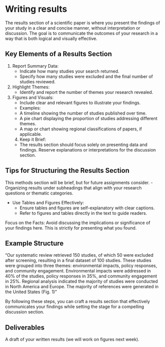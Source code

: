 # Writing results

The results section of a scientific paper is where you present the findings of your study in a clear and concise manner, without interpretation or discussion. The goal is to communicate the outcomes of your research in a way that is both logical and visually effective.

## Key Elements of a Results Section

1.	Report Summary Data:
	- Indicate how many studies your search returned.
	- Specify how many studies were excluded and the final number of studies reviewed.
2.	Highlight Themes:
	- Identify and report the number of themes your research revealed.
3.	Figures and Visuals:
	- Include clear and relevant figures to illustrate your findings. 
	- Examples:
  	- A timeline showing the number of studies published over time.
  	- A pie chart displaying the proportion of studies addressing different themes.
  	- A map or chart showing regional classifications of papers, if applicable.
	4.	Keep it Brief:
	- The results section should focus solely on presenting data and findings. Reserve explanations or interpretations for the discussion section.

## Tips for Structuring the Results Section

This methods section will be brief, but for future assignments consider.
- Organizing results under subheadings that align with your research questions or thematic categories.

- Use Tables and Figures Effectively:
	- Ensure tables and figures are self-explanatory with clear captions.
	- Refer to figures and tables directly in the text to guide readers.
	
Focus on the Facts:
Avoid discussing the implications or significance of your findings here. This is strictly for presenting what you found.

## Example Structure

“Our systematic review retrieved 150 studies, of which 50 were excluded after screening, resulting in a final dataset of 100 studies. These studies were grouped into three themes: environmental impacts, policy responses, and community engagement. Environmental impacts were addressed in 40% of the studies, policy responses in 35%, and community engagement in 25%. Regional analysis indicated the majority of studies were conducted in North America and Europe. The majority of references were generated in the United States (Fig. 1)”

By following these steps, you can craft a results section that effectively communicates your findings while setting the stage for a compelling discussion section.

## Deliverables

A draft of your written results (we will work on figures next week).
